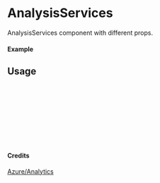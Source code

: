
<Meta of={AnalysisServices} title="Azure/Analytics/AnalysisServices" />

# AnalysisServices

AnalysisServices component with different props.

#### Example

<Canvas of={AnalysisServices.Primary} />

## Usage

```ts
import { AnalysisServices } from "yadl-ui";

const Example = () => {
  return (
      <AnalysisServices />
  );
};

export default Example;
```

#### Credits
[Azure/Analytics](https://learn.microsoft.com/en-us/azure/architecture/icons/)
